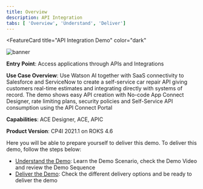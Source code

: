 ```yaml
---
title: Overview
description: API Integration
tabs: [ 'Overview', 'Understand', 'Deliver']
---
```



<FeatureCard
  title="API Integration Demo"
  color="dark"
  >

![banner](images/api-demo.jpg)

</FeatureCard>

**Entry Point**: Access applications through APIs and Integrations

**Use Case Overview**: Use Watson AI together with SaaS connectivity to Salesforce and ServiceNow to create a self-service car repair API giving customers real-time estimates and integrating directly with systems of record. The demo shows easy API creation with No-code App Connect Designer, rate limiting plans, security policies and Self-Service API consumption using the API Connect Portal

**Capabilities**: ACE Designer, ACE, APIC

**Product Version**: CP4I 2021.1 on ROKS 4.6

Here you will be able to prepare yourself to deliver this demo. To deliver this demo, follow the steps below:

- [Understand the Demo](/salesdemos/carrepair-new/understand): Learn the Demo Scenario, check the Demo Video and review the Demo Sequence
- [Deliver the Demo](/salesdemos/carrepair-new/deliver): Check the different delivery options and be ready to deliver the demo
